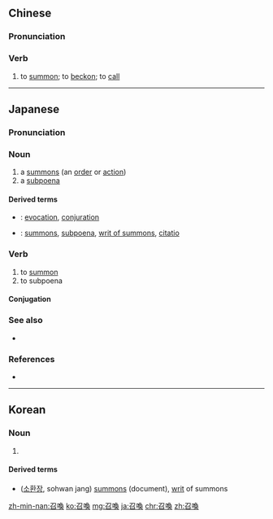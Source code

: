 {{also|召唤}}
==Chinese==
{{zh-forms|s=召唤}}

===Pronunciation===
{{zh-pron
|m=zhàohuàn,tl=y
|c=ziu6 wun6
|h=pfs=chheu-fon
|mn=qz,tw:tiàu-hoàn/xm,zz:tiāu-hoàn
|cat=v
}}

===Verb===
{{zh-verb}}

# to [[summon]]; to [[beckon]]; to [[call]]

----

==Japanese==
{{ja-kanjitab|しょう|かん|yomi=o}}

===Pronunciation===
{{ja-pron|しょうかん|acc=h|acc_ref=NHK,DJR|y=o}}

===Noun===
{{ja-noun|しょうかん}}

# a [[summons]] (an [[order]] or [[action]])
# a [[subpoena]]

====Derived terms====
* {{ja-r|召喚魔術|しょうかんまじゅつ}}: [[evocation]], [[conjuration]]
* {{ja-r|召喚状|しょうかんじょう}}: {{qualifier|official document}} [[summons]], [[subpoena]], [[writ of summons]], [[citatio]]

===Verb===
{{ja-verb-suru|しょうかん}}

# to [[summon]]
# to subpoena

====Conjugation====
{{ja-suru|しょうかん}}

===See also===
* {{ja-r|喚問|かんもん}}

===References===
<references/>
* {{R:Shogakukan}}

----

==Korean==
{{ko-hanjatab}}

===Noun===
{{ko-noun|rv=sohwan|hangeul=소환}}

# {{hanja form of|소환|summons}}

====Derived terms====
* {{l|ko|召喚狀}} ([[소환장]], sohwan jang) [[summons]] (document), [[writ]] of summons

[[zh-min-nan:召喚]]
[[ko:召喚]]
[[mg:召喚]]
[[ja:召喚]]
[[chr:召喚]]
[[zh:召喚]]